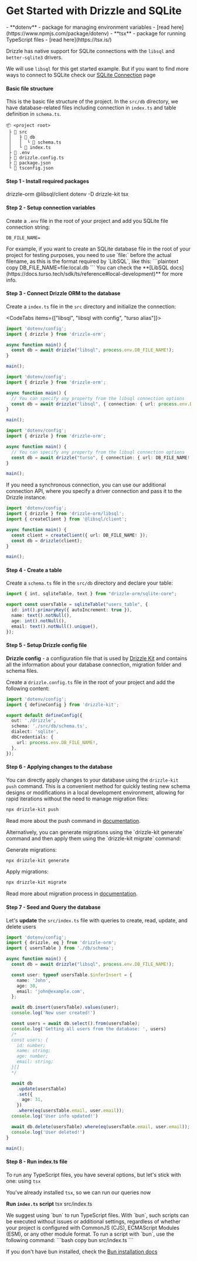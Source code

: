 
<Breadcrumbs/>

# Get Started with Drizzle and SQLite

<Prerequisites>  
  - **dotenv** - package for managing environment variables - [read here](https://www.npmjs.com/package/dotenv)
  - **tsx** - package for running TypeScript files - [read here](https://tsx.is/)
</Prerequisites>

Drizzle has native support for SQLite connections with the `libsql` and `better-sqlite3` drivers.

We will use `libsql` for this get started example. But if you want to find more ways to connect to SQLite check
our [SQLite Connection](/docs/get-started-sqlite) page 

#### Basic file structure
This is the basic file structure of the project. In the `src/db` directory, we have database-related files including connection in `index.ts` and table definition in `schema.ts`.

```plaintext
📦 <project root>
 ├ 📂 src
 │   ├ 📂 db
 │   │  └ 📜 schema.ts
 │   └ 📜 index.ts
 ├ 📜 .env
 ├ 📜 drizzle.config.ts
 ├ 📜 package.json
 └ 📜 tsconfig.json
```

#### Step 1 - Install required packages
<Npm>
  drizzle-orm @libsql/client dotenv
  -D drizzle-kit tsx
</Npm>

#### Step 2 - Setup connection variables

Create a `.env` file in the root of your project and add you SQLite file connection string:

```plaintext copy
DB_FILE_NAME=
```

<Callout type='info' title='important'>
For example, if you want to create an SQLite database file in the root of your project for testing purposes, you need to use `file:` before the actual filename, as this is the format required by `LibSQL`, like this:
```plaintext copy
DB_FILE_NAME=file:local.db
```
You can check the **[LibSQL docs](https://docs.turso.tech/sdk/ts/reference#local-development)** for more info.
</Callout>

#### Step 3 - Connect Drizzle ORM to the database

Create a `index.ts` file in the `src` directory and initialize the connection:

<CodeTabs items={["libsql", "libsql with config", "turso alias"]}>
```typescript copy
import 'dotenv/config';
import { drizzle } from 'drizzle-orm';

async function main() {
  const db = await drizzle("libsql", process.env.DB_FILE_NAME!);
}

main();
```
```typescript copy
import 'dotenv/config';
import { drizzle } from 'drizzle-orm';

async function main() {
  // You can specify any property from the libsql connection options
  const db = await drizzle("libsql", { connection: { url: process.env.DB_FILE_NAME! }});
}

main();
```
```typescript copy
import 'dotenv/config';
import { drizzle } from 'drizzle-orm';

async function main() {
  // You can specify any property from the libsql connection options
  const db = await drizzle("turso", { connection: { url: DB_FILE_NAME! }});
}

main();
```
</CodeTabs>

If you need a synchronous connection, you can use our additional connection API, 
where you specify a driver connection and pass it to the Drizzle instance.

```typescript copy
import 'dotenv/config';
import { drizzle } from 'drizzle-orm/libsql';
import { createClient } from '@libsql/client';

async function main() {
  const client = createClient({ url: DB_FILE_NAME! });
  const db = drizzle(client);
}

main();
```

#### Step 4 - Create a table

Create a `schema.ts` file in the `src/db` directory and declare your table:

```typescript copy filename="src/db/schema.ts"
import { int, sqliteTable, text } from "drizzle-orm/sqlite-core";

export const usersTable = sqliteTable("users_table", {
  id: int().primaryKey({ autoIncrement: true }),
  name: text().notNull(),
  age: int().notNull(),
  email: text().notNull().unique(),
});
```

#### Step 5 - Setup Drizzle config file

**Drizzle config** - a configuration file that is used by [Drizzle Kit](https://orm.drizzle.team/kit-docs/overview) and contains all the information about your database connection, migration folder and schema files.

Create a `drizzle.config.ts` file in the root of your project and add the following content:

```typescript copy filename="drizzle.config.ts"
import 'dotenv/config';
import { defineConfig } from 'drizzle-kit';

export default defineConfig({
  out: './drizzle',
  schema: './src/db/schema.ts',
  dialect: 'sqlite',
  dbCredentials: {
    url: process.env.DB_FILE_NAME!,
  },
});
```

#### Step 6 - Applying changes to the database

You can directly apply changes to your database using the `drizzle-kit push` command. This is a convenient method for quickly testing new schema designs or modifications in a local development environment, allowing for rapid iterations without the need to manage migration files:

```bash copy
npx drizzle-kit push
```

Read more about the push command in [documentation](/kit-docs/overview#prototyping-with-db-push).

<Callout type='info' title='Tips' emoji='💡'>
Alternatively, you can generate migrations using the `drizzle-kit generate` command and then apply them using the `drizzle-kit migrate` command:

Generate migrations:
```bash copy
npx drizzle-kit generate
```

Apply migrations:
```bash copy
npx drizzle-kit migrate
```

Read more about migration process in [documentation](/kit-docs/overview#schema-updates).
</Callout>

#### Step 7 - Seed and Query the database

Let's **update** the `src/index.ts` file with queries to create, read, update, and delete users

```typescript copy filename="src/index.ts"
import 'dotenv/config';
import { drizzle, eq } from 'drizzle-orm';
import { usersTable } from './db/schema';

async function main() {
  const db = await drizzle("libsql", process.env.DB_FILE_NAME!);

  const user: typeof usersTable.$inferInsert = {
    name: 'John',
    age: 30,
    email: 'john@example.com',
  };

  await db.insert(usersTable).values(user);
  console.log('New user created!')

  const users = await db.select().from(usersTable);
  console.log('Getting all users from the database: ', users)
  /*
  const users: {
    id: number;
    name: string;
    age: number;
    email: string;
  }[]
  */

  await db
    .update(usersTable)
    .set({
      age: 31,
    })
    .where(eq(usersTable.email, user.email));
  console.log('User info updated!')

  await db.delete(usersTable).where(eq(usersTable.email, user.email));
  console.log('User deleted!')
}

main();
```

#### Step 8 - Run index.ts file

To run any TypeScript files, you have several options, but let's stick with one: using `tsx`

You've already installed `tsx`, so we can run our queries now

**Run `index.ts` script**
<Npx>
  tsx src/index.ts
</Npx>

<Callout title='tips'>
  We suggest using `bun` to run TypeScript files. With `bun`, such scripts can be executed without issues or additional 
  settings, regardless of whether your project is configured with CommonJS (CJS), ECMAScript Modules (ESM), or any other module format. 
  To run a script with `bun`, use the following command:
  ```bash copy
  bun src/index.ts
  ```

  If you don't have bun installed, check the [Bun installation docs](https://bun.sh/docs/installation#installing)
</Callout>